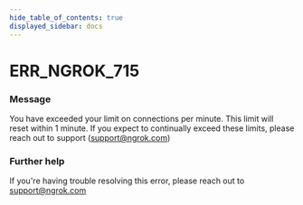 ```yaml
---
hide_table_of_contents: true
displayed_sidebar: docs
---
```



# ERR_NGROK_715

### Message
You have exceeded your limit on connections per minute. This limit will reset within 1 minute. If you expect to continually exceed these limits, please reach out to support (support@ngrok.com)

<ErrorDetails error='err_ngrok_715' />


### Further help
If you're having trouble resolving this error, please reach out to [support@ngrok.com](mailto:support@ngrok.com?subject=Help%20with%20ERR_NGROK_715)

